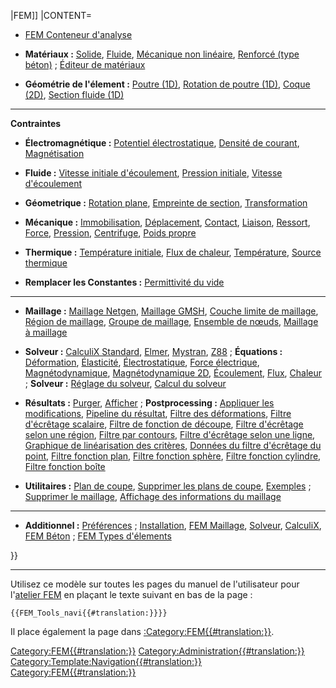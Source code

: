 {{Navigation menu 2
|TITLE=[[File:Workbench_FEM.svg|24px]] [[FEM_Workbench{{#translation:}}|FEM]]
|CONTENT=

* [[FEM Analysis{{#translation:}}|FEM Conteneur d'analyse]]

* '''Matériaux :''' [[FEM_MaterialSolid{{#translation:}}|Solide]], [[FEM_MaterialFluid{{#translation:}}|Fluide]], [[FEM_MaterialMechanicalNonlinear{{#translation:}}|Mécanique non linéaire]], [[FEM_MaterialReinforced{{#translation:}}|Renforcé (type béton)]] ; [[FEM_MaterialEditor{{#translation:}}|Éditeur de matériaux]]

* '''Géométrie de l'élement :''' [[FEM_ElementGeometry1D{{#translation:}}|Poutre (1D)]], [[FEM_ElementRotation1D{{#translation:}}| Rotation de poutre (1D)]], [[FEM_ElementGeometry2D{{#translation:}}|Coque (2D)]], [[FEM_ElementFluid1D{{#translation:}}|Section fluide (1D)]]

----

'''Contraintes'''

* '''Électromagnétique :''' [[FEM_ConstraintElectrostaticPotential{{#translation:}}|Potentiel électrostatique]], [[FEM_ConstraintCurrentDensity{{#translation:}}|Densité de courant]], [[FEM_ConstraintMagnetization{{#translation:}}|Magnétisation]]

* '''Fluide :''' [[FEM_ConstraintInitialFlowVelocity{{#translation:}}|Vitesse initiale d'écoulement]], [[FEM_ConstraintInitialPressure{{#translation:}}|Pression initiale]], [[FEM_ConstraintFlowVelocity{{#translation:}}|Vitesse d'écoulement]]

* '''Géometrique :''' [[FEM_ConstraintPlaneRotation{{#translation:}}|Rotation plane]], [[FEM_ConstraintSectionPrint{{#translation:}}|Empreinte de section]], [[FEM_ConstraintTransform{{#translation:}}|Transformation]]

* '''Mécanique :''' [[FEM_ConstraintFixed{{#translation:}}|Immobilisation]], [[FEM_ConstraintDisplacement{{#translation:}}|Déplacement]], [[FEM_ConstraintContact{{#translation:}}|Contact]], [[FEM_ConstraintTie{{#translation:}}|Liaison]], [[FEM_ConstraintSpring{{#translation:}}|Ressort]], [[FEM_ConstraintForce{{#translation:}}|Force]], [[FEM_ConstraintPressure{{#translation:}}|Pression]], [[FEM_ConstraintCentrif{{#translation:}}|Centrifuge]], [[FEM_ConstraintSelfWeight{{#translation:}}|Poids propre]]

* '''Thermique :''' [[FEM_ConstraintInitialTemperature{{#translation:}}|Température initiale]], [[FEM_ConstraintHeatflux{{#translation:}}|Flux de chaleur]], [[FEM_ConstraintTemperature{{#translation:}}|Température]], [[FEM_ConstraintBodyHeatSource{{#translation:}}|Source thermique]]

* '''Remplacer les Constantes :''' [[FEM_ConstantVacuumPermittivity{{#translation:}}|Permittivité du vide]]

----

* '''Maillage :''' [[FEM_MeshNetgenFromShape{{#translation:}}|Maillage Netgen]], [[FEM_MeshGmshFromShape{{#translation:}}|Maillage GMSH]], [[FEM_MeshBoundaryLayer{{#translation:}}|Couche limite de maillage]], [[FEM_MeshRegion{{#translation:}}|Région de maillage]], [[FEM_MeshGroup{{#translation:}}|Groupe de maillage]], [[FEM_CreateNodesSet{{#translation:}}|Ensemble de nœuds]], [[FEM_FemMesh2Mesh{{#translation:}}|Maillage à maillage]]

* '''Solveur :''' [[FEM_SolverCalculixCcxtools{{#translation:}}|CalculiX Standard]], [[FEM_SolverElmer{{#translation:}}|Elmer]], [[FEM_SolverMystran{{#translation:}}|Mystran]], [[FEM_SolverZ88{{#translation:}}|Z88]] ; '''Équations :''' [[FEM_EquationDeformation{{#translation:}}|Déformation]], [[FEM_EquationElasticity{{#translation:}}|Élasticité]], [[FEM_EquationElectrostatic{{#translation:}}|Électrostatique]], [[FEM_EquationElectricforce{{#translation:}}|Force électrique]], [[FEM_EquationMagnetodynamic{{#translation:}}|Magnétodynamique]], [[FEM_EquationMagnetodynamic2D{{#translation:}}|Magnétodynamique 2D]], [[FEM_EquationFlow{{#translation:}}|Écoulement]], [[FEM_EquationFlux{{#translation:}}|Flux]], [[FEM_EquationHeat{{#translation:}}|Chaleur]] ; '''Solveur :''' [[FEM_SolverControl{{#translation:}}|Réglage du solveur]], [[FEM_SolverRun{{#translation:}}|Calcul du solveur]]

* '''Résultats :''' [[FEM_ResultsPurge{{#translation:}}|Purger]], [[FEM_ResultShow{{#translation:}}|Afficher]] ; '''Postprocessing :''' [[FEM_PostApplyChanges{{#translation:}}|Appliquer les modifications]], [[FEM_PostPipelineFromResult{{#translation:}}|Pipeline du résultat]], [[FEM_PostFilterWarp{{#translation:}}|Filtre des déformations]], [[FEM_PostFilterClipScalar{{#translation:}}|Filtre d'écrêtage scalaire]], [[FEM_PostFilterCutFunction{{#translation:}}|Filtre de fonction de découpe]], [[FEM_PostFilterClipRegion{{#translation:}}|Filtre d'écrêtage selon une région]], [[FEM_PostFilterContours{{#translation:}}|Filtre par contours]], [[FEM_PostFilterDataAlongLine{{#translation:}}|Filtre d'écrêtage selon une ligne]], [[FEM_PostFilterLinearizedStresses{{#translation:}}|Graphique de linéarisation des critères]], [[FEM_PostFilterDataAtPoint{{#translation:}}|Données du filtre d'écrêtage du point]], [[FEM_PostCreateFunctionPlane{{#translation:}}|Filtre fonction plan]], [[FEM_PostCreateFunctionSphere{{#translation:}}|Filtre fonction sphère]], [[FEM_PostCreateFunctionCylinder{{#translation:}}|Filtre fonction cylindre]], [[FEM_PostCreateFunctionBox{{#translation:}}|Filtre fonction boîte]] 

* '''Utilitaires :''' [[FEM_ClippingPlaneAdd{{#translation:}}|Plan de coupe]], [[FEM_ClippingPlaneRemoveAll{{#translation:}}|Supprimer les plans de coupe]], [[FEM_Examples{{#translation:}}|Exemples]] ; [[FEM_MeshClear{{#translation:}}|Supprimer le maillage]], [[FEM_MeshDisplayInfo{{#translation:}}|Affichage des informations du maillage]]

----

* '''Additionnel :''' [[FEM_Preferences{{#translation:}}|Préférences]] ; [[FEM_Install{{#translation:}}|Installation]], [[FEM_Mesh{{#translation:}}|FEM Maillage]], [[FEM_Solver{{#translation:}}|Solveur]], [[FEM_CalculiX{{#translation:}}|CalculiX]], [[FEM_Concrete{{#translation:}}|FEM Béton]] ; [[FEM_Element_Types{{#translation:}}|FEM Types d'élements]]
}}<includeonly>[[Category:FEM{{#translation:}}]]</includeonly><noinclude>

----

Utilisez ce modèle sur toutes les pages du manuel de l'utilisateur pour l'[[FEM Workbench/fr|atelier FEM]] en plaçant le texte suivant en bas de la page :
 <nowiki>{{FEM_Tools_navi{{#translation:}}}}</nowiki>

Il place également la page dans [[:Category:FEM{{#translation:}}]].
[[Category:Administration{{#translation:}}]]
[[Category:Template:Navigation{{#translation:}}]]
[[Category:FEM{{#translation:}}]]
</noinclude>